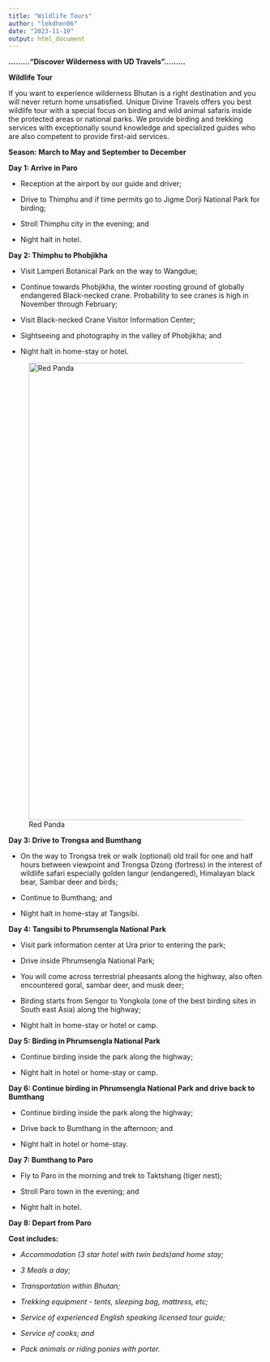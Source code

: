 ```yaml
---
title: "Wildlife Tours"
author: "lekdhen06"
date: "2023-11-19"
output: html_document
---
```


**........."Discover Wilderness with UD Travels".........**

**Wildlife Tour**

If you want to experience wilderness Bhutan is a right destination and you will never return home unsatisfied. Unique Divine Travels offers you best wildlife tour with a special focus on birding and wild animal safaris inside the protected areas or national parks. We provide birding and trekking services with exceptionally sound knowledge and specialized guides who are also competent to provide first-aid services.

**Season: March to May and September to December**

**Day 1: Arrive in Paro**

-   Reception at the airport by our guide and driver;

-   Drive to Thimphu and if time permits go to Jigme Dorji National Park for birding;

-   Stroll Thimphu city in the evening; and

-   Night halt in hotel.

**Day 2: Thimphu to Phobjikha**

-   Visit Lamperi Botanical Park on the way to Wangdue;

-   Continue towards Phobjikha, the winter roosting ground of globally endangered Black-necked crane. Probability to see cranes is high in November through February;

-   Visit Black-necked Crane Visitor Information Center;

-   Sightseeing and photography in the valley of Phobjikha; and

-   Night halt in home-stay or hotel.

![Red Panda](/img/red-panda.JPG){width="900"}

**Day 3: Drive to Trongsa and Bumthang**

-   On the way to Trongsa trek or walk (optional) old trail for one and half hours between viewpoint and Trongsa Dzong (fortress) in the interest of wildlife safari especially golden langur (endangered), Himalayan black bear, Sambar deer and birds;

-   Continue to Bumthang; and

-   Night halt in home-stay at Tangsibi.

**Day 4: Tangsibi to Phrumsengla National Park**

-   Visit park information center at Ura prior to entering the park;

-   Drive inside Phrumsengla National Park;

-   You will come across terrestrial pheasants along the highway, also often encountered goral, sambar deer, and musk deer;

-   Birding starts from Sengor to Yongkola (one of the best birding sites in South east Asia) along the highway;

-   Night halt in home-stay or hotel or camp.

**Day 5: Birding in Phrumsengla National Park**

-   Continue birding inside the park along the highway;

-   Night halt in hotel or home-stay or camp.

**Day 6: Continue birding in Phrumsengla National Park and drive back to Bumthang**

-   Continue birding inside the park along the highway;

-   Drive back to Bumthang in the afternoon; and

-   Night halt in hotel or home-stay.

**Day 7: Bumthang to Paro**

-   Fly to Paro in the morning and trek to Taktshang (tiger nest);

-   Stroll Paro town in the evening; and

-   Night halt in hotel.

**Day 8: Depart from Paro**

**Cost includes:**

-   *Accommodation (3 star hotel with twin beds)and home stay;*

-   *3 Meals a day;*

-   *Transportation within Bhutan;*

-   *Trekking equipment - tents, sleeping bag, mattress, etc;*

-   *Service of experienced English speaking licensed tour guide;*

-   *Service of cooks; and*

-   *Pack animals or riding ponies with porter.*
